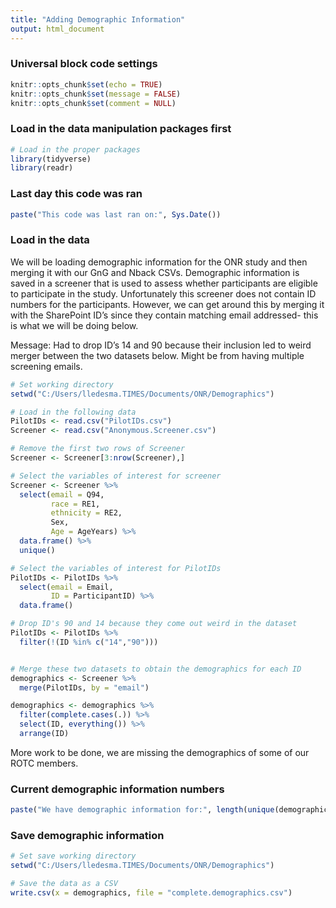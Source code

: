 ```yaml
---
title: "Adding Demographic Information"
output: html_document
---
```


### Universal block code settings

```r
knitr::opts_chunk$set(echo = TRUE)
knitr::opts_chunk$set(message = FALSE)
knitr::opts_chunk$set(comment = NULL)
```

### Load in the data manipulation packages first

```r
# Load in the proper packages
library(tidyverse)
library(readr)
```

### Last day this code was ran

```r

paste("This code was last ran on:", Sys.Date())

```

### Load in the data

We will be loading demographic information for the ONR study and then merging it with our GnG and Nback CSVs. Demographic information is saved in a screener that is used to assess whether participants are eligible to participate in the study. Unfortunately this screener does not contain ID numbers for the participants. However, we can get around this by merging it with the SharePoint ID's since they contain matching email addressed- this is what we will be doing below.

Message: Had to drop ID's 14 and 90 because their inclusion led to weird merger between the two datasets below. Might be from having multiple screening emails. 

```r
# Set working directory
setwd("C:/Users/lledesma.TIMES/Documents/ONR/Demographics")

# Load in the following data
PilotIDs <- read.csv("PilotIDs.csv")
Screener <- read.csv("Anonymous.Screener.csv")

# Remove the first two rows of Screener
Screener <- Screener[3:nrow(Screener),]

# Select the variables of interest for screener
Screener <- Screener %>%
  select(email = Q94,
         race = RE1,
         ethnicity = RE2,
         Sex,
         Age = AgeYears) %>%
  data.frame() %>%
  unique()

# Select the variables of interest for PilotIDs
PilotIDs <- PilotIDs %>%
  select(email = Email,
         ID = ParticipantID) %>%
  data.frame()

# Drop ID's 90 and 14 because they come out weird in the dataset
PilotIDs <- PilotIDs %>%
  filter(!(ID %in% c("14","90")))


# Merge these two datasets to obtain the demographics for each ID
demographics <- Screener %>%
  merge(PilotIDs, by = "email")

demographics <- demographics %>%
  filter(complete.cases(.)) %>%
  select(ID, everything()) %>%
  arrange(ID)

```

More work to be done, we are missing the demographics of some of our ROTC members. 


### Current demographic information numbers

```r
paste("We have demographic information for:", length(unique(demographics$ID)),"participants out of", length(unique(PilotIDs$ID)), sep=" ")

```

### Save demographic information

```r
# Set save working directory
setwd("C:/Users/lledesma.TIMES/Documents/ONR/Demographics")

# Save the data as a CSV
write.csv(x = demographics, file = "complete.demographics.csv")

```
